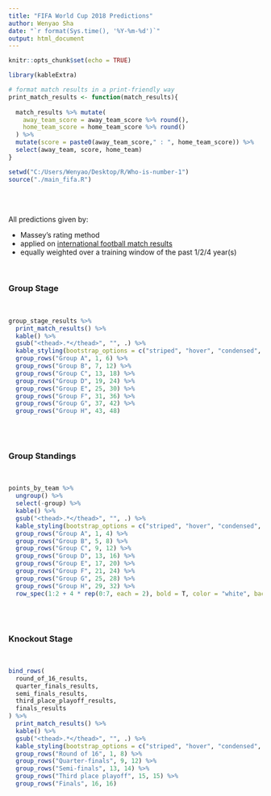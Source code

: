 ```yaml
---
title: "FIFA World Cup 2018 Predictions"
author: Wenyao Sha
date: "`r format(Sys.time(), '%Y-%m-%d')`"
output: html_document
---
```


```r
knitr::opts_chunk$set(echo = TRUE)

library(kableExtra)

# format match results in a print-friendly way
print_match_results <- function(match_results){
  
  match_results %>% mutate(
    away_team_score = away_team_score %>% round(),
    home_team_score = home_team_score %>% round()
  ) %>% 
  mutate(score = paste0(away_team_score," : ", home_team_score)) %>% 
  select(away_team, score, home_team)
}

setwd("C:/Users/Wenyao/Desktop/R/Who-is-number-1")
source("./main_fifa.R")
```

<br><br>

All predictions given by:

* Massey's rating method 
* applied on [international football match results](https://www.kaggle.com/martj42/international-football-results-from-1872-to-2017)
* equally weighted over a training window of the past 1/2/4 year(s)

<br>

### Group Stage
<br>
```r
group_stage_results %>% 
  print_match_results() %>% 
  kable() %>%
  gsub("<thead>.*</thead>", "", .) %>% 
  kable_styling(bootstrap_options = c("striped", "hover", "condensed", "responsive"), full_width = T) %>% 
  group_rows("Group A", 1, 6) %>%
  group_rows("Group B", 7, 12) %>% 
  group_rows("Group C", 13, 18) %>% 
  group_rows("Group D", 19, 24) %>% 
  group_rows("Group E", 25, 30) %>% 
  group_rows("Group F", 31, 36) %>% 
  group_rows("Group G", 37, 42) %>% 
  group_rows("Group H", 43, 48)
```

<br><br>

### Group Standings
<br>
```r
points_by_team %>% 
  ungroup() %>% 
  select(-group) %>% 
  kable() %>%
  gsub("<thead>.*</thead>", "", .) %>% 
  kable_styling(bootstrap_options = c("striped", "hover", "condensed", "responsive"), full_width = T) %>% 
  group_rows("Group A", 1, 4) %>%
  group_rows("Group B", 5, 8) %>% 
  group_rows("Group C", 9, 12) %>% 
  group_rows("Group D", 13, 16) %>% 
  group_rows("Group E", 17, 20) %>% 
  group_rows("Group F", 21, 24) %>% 
  group_rows("Group G", 25, 28) %>% 
  group_rows("Group H", 29, 32) %>% 
  row_spec(1:2 + 4 * rep(0:7, each = 2), bold = T, color = "white", background = "steelblue")
```

<br><br>

### Knockout Stage
<br>
```r
bind_rows(
  round_of_16_results,
  quarter_finals_results,
  semi_finals_results,
  third_place_playoff_results,
  finals_results
) %>% 
  print_match_results() %>% 
  kable() %>%
  gsub("<thead>.*</thead>", "", .) %>% 
  kable_styling(bootstrap_options = c("striped", "hover", "condensed", "responsive"), full_width = T) %>% 
  group_rows("Round of 16", 1, 8) %>%
  group_rows("Quarter-finals", 9, 12) %>% 
  group_rows("Semi-finals", 13, 14) %>% 
  group_rows("Third place playoff", 15, 15) %>% 
  group_rows("Finals", 16, 16)
```

<br><br>
